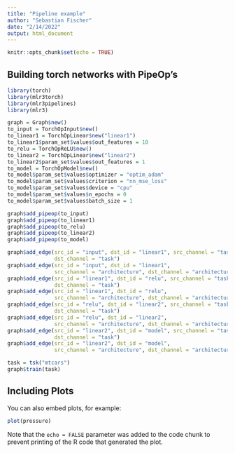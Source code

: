 ```yaml
---
title: "Pipeline example"
author: "Sebastian Fischer"
date: "2/14/2022"
output: html_document
---
```


```r
knitr::opts_chunk$set(echo = TRUE)
```

## Building torch networks with PipeOp's


```r
library(torch)
library(mlr3torch)
library(mlr3pipelines)
library(mlr3)

graph = Graph$new() 
to_input = TorchOpInput$new() 
to_linear1 = TorchOpLinear$new("linear1") 
to_linear1$param_set$values$out_features = 10
to_relu = TorchOpReLU$new() 
to_linear2 = TorchOpLinear$new("linear2") 
to_linear2$param_set$values$out_features = 1
to_model = TorchOpModel$new() 
to_model$param_set$values$optimizer = "optim_adam"
to_model$param_set$values$criterion = "nn_mse_loss"
to_model$param_set$values$device = "cpu"
to_model$param_set$values$n_epochs = 0
to_model$param_set$values$batch_size = 1

graph$add_pipeop(to_input)
graph$add_pipeop(to_linear1)
graph$add_pipeop(to_relu)
graph$add_pipeop(to_linear2)
graph$add_pipeop(to_model)

graph$add_edge(src_id = "input", dst_id = "linear1", src_channel = "task", 
               dst_channel = "task")
graph$add_edge(src_id = "input", dst_id = "linear1", 
               src_channel = "architecture", dst_channel = "architecture")
graph$add_edge(src_id = "linear1", dst_id = "relu", src_channel = "task", 
               dst_channel = "task")
graph$add_edge(src_id = "linear1", dst_id = "relu", 
               src_channel = "architecture", dst_channel = "architecture")
graph$add_edge(src_id = "relu", dst_id = "linear2", src_channel = "task", 
               dst_channel = "task")
graph$add_edge(src_id = "relu", dst_id = "linear2", 
               src_channel = "architecture", dst_channel = "architecture")
graph$add_edge(src_id = "linear2", dst_id = "model", src_channel = "task", 
               dst_channel = "task")
graph$add_edge(src_id = "linear2", dst_id = "model", 
               src_channel = "architecture", dst_channel = "architecture")

task = tsk("mtcars")
graph$train(task)
```

## Including Plots

You can also embed plots, for example:

```r
plot(pressure)
```

Note that the `echo = FALSE` parameter was added to the code chunk to prevent printing of the R code that generated the plot.
